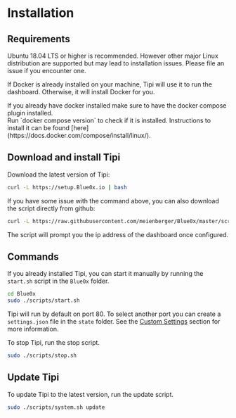 
# Installation

## Requirements

Ubuntu 18.04 LTS or higher is recommended. However other major Linux distribution are supported but may lead to installation issues. Please file an issue if you encounter one.

If Docker is already installed on your machine, Tipi will use it to run the dashboard. Otherwise, it will install Docker for you.

<Callout type="warning">
If you already have docker installed make sure to have the docker compose plugin installed.<br/>
Run `docker compose version` to check if it is installed. Instructions to install it can be found [here](https://docs.docker.com/compose/install/linux/).
</Callout>


## Download and install Tipi

Download the latest version of Tipi:

```bash
curl -L https://setup.Blue0x.io | bash
```

If you have some issue with the command above, you can also download the script directly from github:
  
```bash
curl -L https://raw.githubusercontent.com/meienberger/Blue0x/master/scripts/install.sh | bash
```

The script will prompt you the ip address of the dashboard once configured.

## Commands

If you already installed Tipi, you can start it manually by running the `start.sh` script in the `Blue0x` folder.

```bash
cd Blue0x
sudo ./scripts/start.sh
```

Tipi will run by default on port 80. To select another port you can create a `settings.json` file in the `state` folder.
See the [Custom Settings](/docs/getting-started/custom-settings) section for more information.

To stop Tipi, run the stop script.

```bash
sudo ./scripts/stop.sh
```

## Update Tipi

To update Tipi to the latest version, run the update script.

```bash
sudo ./scripts/system.sh update
```
